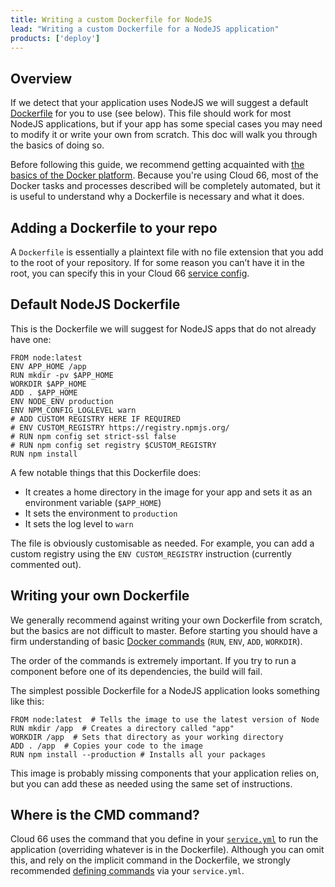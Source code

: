 ```yaml
---
title: Writing a custom Dockerfile for NodeJS
lead: "Writing a custom Dockerfile for a NodeJS application"
products: ['deploy']
---
```


## Overview

If we detect that your application uses NodeJS we will suggest a default [Dockerfile](/docs/build-and-config/writing-a-dockerfile) for you to use (see below). This file should work for most NodeJS applications, but if your app has some special cases you may need to modify it or write your own from scratch. This doc will walk you through the basics of doing so.

Before following this guide, we recommend getting acquainted with [the basics of the Docker platform](https://docs.docker.com/get-started/overview/). Because you're using Cloud 66, most of the Docker tasks and processes described will be completely automated, but it is useful to understand why a Dockerfile is necessary and what it does.

## Adding a Dockerfile to your repo

A `Dockerfile` is essentially a plaintext file with no file extension that you add to the root of your repository. If for some reason you can’t have it in the root, you can specify this in your Cloud 66 [service config](/docs/build-and-config/writing-a-dockerfile#putting-a-dockerfile-in-a-sub-directory).

## Default NodeJS Dockerfile

This is the Dockerfile we will suggest for NodeJS apps that do not already have one:

```docker
FROM node:latest
ENV APP_HOME /app
RUN mkdir -pv $APP_HOME
WORKDIR $APP_HOME
ADD . $APP_HOME
ENV NODE_ENV production
ENV NPM_CONFIG_LOGLEVEL warn
# ADD CUSTOM REGISTRY HERE IF REQUIRED
# ENV CUSTOM_REGISTRY https://registry.npmjs.org/ 
# RUN npm config set strict-ssl false
# RUN npm config set registry $CUSTOM_REGISTRY
RUN npm install
```

A few notable things that this Dockerfile does:

- It creates a home directory in the image for your app and sets it as an environment variable (`$APP_HOME`)
- It sets the environment to `production`
- It sets the log level to `warn`

The file is obviously customisable as needed. For example, you can add a custom registry using the `ENV CUSTOM_REGISTRY` instruction (currently commented out).

## Writing your own Dockerfile

We generally recommend against writing your own Dockerfile from scratch, but the basics are not difficult to master. Before starting you should have a firm understanding of basic [Docker commands](https://docs.docker.com/engine/reference/builder/) (`RUN`, `ENV`, `ADD`, `WORKDIR`).

The order of the commands is extremely important. If you try to run a component before one of its dependencies, the build will fail.

The simplest possible Dockerfile for a NodeJS application looks something like this:

```docker
FROM node:latest  # Tells the image to use the latest version of Node
RUN mkdir /app  # Creates a directory called "app"
WORKDIR /app  # Sets that directory as your working directory
ADD . /app  # Copies your code to the image
RUN npm install --production # Installs all your packages
```

This image is probably missing components that your application relies on, but you can add these as needed using the same set of instructions.

## Where is the CMD command?

Cloud 66 uses the command that you define in your [`service.yml`](/docs/build-and-config/docker-service-configuration) to run the application (overriding whatever is in the Dockerfile). Although you can omit this, and rely on the implicit command in the Dockerfile, we strongly recommended [defining commands](/docs/build-and-config/building-your-service#build-command) via your `service.yml`.